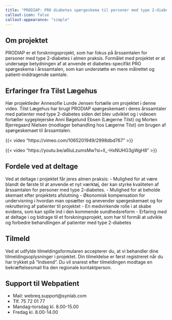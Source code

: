 ```yaml
---
title: "PRODIAP: PRO diabetes spørgeskema til personer med type 2-diabetes i almen praksis"
callout-icon: false
callout-appearance: "simple"
---
```


## Om projektet
PRODIAP er et forskningsprojekt, som har fokus på årssamtalen for personer med type 2-diabetes i almen praksis. Formålet med projektet er at undersøge betydningen af at anvende et diabetes-specifikt PRO spørgeskema i årssamtalen, som kan understøtte en mere målrettet og patient-inddragende samtale.

## Erfaringer fra Tilst Lægehus
Hør projektleder Annesofie Lunde Jensen fortælle om projektet i denne video. Tilst Lægehus har brugt PRODIAP spørgeskemaet i deres årssamtaler med patienter med type 2-diabetes siden det blev udviklet og i videoen fortæller sygeplejerske Anni Bøgelund Ebsen (Lægerne Tilst) og Morten Bjerregaard Nielsen (modtager behandling hos Lægerne Tilst) om brugen af spørgeskemaet til årssamtalen.

{{< video "https://vimeo.com/1065201949/2998dbd767" >}}

{{< video "https://youtu.be/a6luLzumsMw?si=ll_-HxNUHG3gWgH8" >}}

## Fordele ved at deltage
Ved at deltage i projektet får jeres almen praksis:
- Mulighed for at være blandt de første til at anvende et nyt værktøj, der kan styrke kvaliteten af årssamtalen for personer med type 2-diabetes.
- Mulighed for at beholde skemaet efter projektets afslutning
- Økonomisk kompensation for undervisning i hvordan man opsætter og anevender spørgeskemaet og for rekruttering af patienter til projektet
- En medvirkende rolle i at skabe evidens, som kan spille ind i den kommende sundhedsreform
- Erfaring med at deltage i og bidrage til et forskningsprojekt, som har til formål at udvikle og forbedre behandlingen af patienter med type 2-diabetes

## Tilmeld
Ved at udfylde tilmeldingsformularen accepterer du, at vi behandler dine tilmeldingsoplysninger i projektet.
Din tilmeldelse er først registreret når du har trykket på "Indsend". Du vil snarest efter tilmeldingen modtage en bekræftelsesmail fra den regionale kontaktperson.

## Support til Webpatient
- Mail: webreq.support@synlab.com
- Tlf. 75 72 01 77
- Mandag–torsdag kl. 8.00-15.00
- Fredag kl. 8.00-14.00

